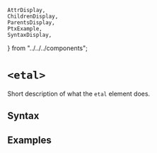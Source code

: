     AttrDisplay,
    ChildrenDisplay,
    ParentsDisplay,
    PtxExample,
    SyntaxDisplay,
} from "../../../components";

# `<etal>`

Short description of what the `etal` element does.

## Syntax

<SyntaxDisplay name="etal" />

## Examples

    